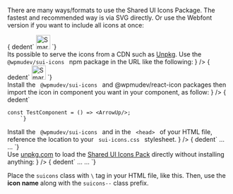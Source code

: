 
<Section contained={ true } style={{ paddingTop: 0 }}>
  <p>There are many ways/formats to use the Shared UI Icons Package. The fastest and recommended way is via SVG directly. Or use the Webfont version if you want to include all icons at once:</p>
</Section>

<Section
  title={{
		content: "SVG Icons - For a few icons in your project",
		small: true,
	}}
  contained={ true }
  border={ true }
  style={{ paddingTop: 0 }}
>
  <List>
    <div label="Suppose you want to use just a few icons. Find the icons you need in the &#x22;icons&#x22; folder. Then use them as regular images:" />
  </List>

  <Snippet>
    { dedent`
    <img
      width="32"
      height="32"
      src="@wpmudev/sui-icons/dist/svg/plugin-smartcrawl.svg"
      alt="SmartCrawl Plugin" />
    	`}
  </Snippet>

  <List>
    <div
      label={
			<>Its possible to serve the icons from a CDN such as <a href="https://unpkg.com/" target="_blank" rel="nofollow">Unpkg</a>. Use the <Code small={ true }> @wpmudev/sui-icons </Code> npm package in the URL like the following:</>
		 }
    />
  </List>

  <Snippet>
    { dedent`
    <img
      width="32"
      height="32"
      src="https://unpkg.com/@wpmudev/sui-icons/dist/svg/plugin-smartcrawl.svg"
      alt="SmartCrawl Plugin" />
    	`}
  </Snippet>
</Section>

<Section
  title={{
		content: "SVG Component",
		small: true,
	}}
  border={ true }
  contained={ true }
>
  <List>
    <div
      label={
			<>Install the <Code small={ true }> @wpmudev/sui-icons </Code> and @wpmudev/react-icon packages then import the icon in component you want in your component, as follow:</>
		}
    />
  </List>

  <Snippet>
    { dedent`

    const TestComponent = () => <ArrowUp/>;
    	`}
  </Snippet>
</Section>

<Section
  title={{
		content: "Icons Font - Ideal when you want to include all icons at once",
		small: true,
	}}
  contained={ true }
>
  <List>
    <div
      label={
			<>Install the <Code small={ true }> @wpmudev/sui-icons </Code> and in the <Code small={ true }> &lt;head&gt; </Code> of your HTML file, reference the location to your <Code small={ true }> sui-icons.css </Code> stylesheet.</>
		 }
    />
  </List>

  <Snippet>
    { dedent`
    <head>
      ...
      <link rel="stylesheet" href="@wpmudev/sui-icons/dist/css/sui-icons.css" />
      ...
    </head>
    	`}
  </Snippet>

  <List>
    <div
      label={
			<>Use <a href="https://unpkg.com/" target="_blank" rel="nofollow">unpkg.com</a> to load the <a href="https://www.npmjs.com/package/@wpmudev/shared-ui" target="_blank" rel="nofollow">Shared UI Icons Pack</a> directly without installing anything:</>
		 }
    />
  </List>

  <Snippet>
    { dedent`
    <head>
      ...
      <link rel="stylesheet" href="https://unpkg.com/@wpmudev/sui-icons/dist/css/sui-icons.css" />
      ...
    </head>
    	`}
  </Snippet>

  <Message color="blue">
    <p>Place the <Code theme="dark">suicons</Code> class with <Code theme="dark">\<span></Code> tag in your HTML file, like this. Then, use the <strong>icon name</strong> along with the <Code theme="dark">suicons--</Code> class prefix.</p>
  </Message>
</Section>
